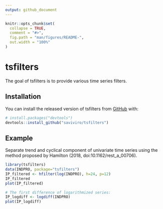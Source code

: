 ```yaml
---
output: github_document
---
```


<!-- README.md is generated from README.Rmd. Please edit that file -->

```r
knitr::opts_chunk$set(
  collapse = TRUE,
  comment = "#>",
  fig.path = "man/figures/README-",
  out.width = "100%"
)
```

# tsfilters

The goal of tsfilters is to provide various time series filters.

## Installation

You can install the released version of tsfilters from [GitHub](https://github.com/) with:

``` r
# install.packages("devtools")
devtools::install_github("saviviro/tsfilters")
```
## Example

Separate trend and cyclical component of univariate time series using the method proposed by Hamilton (2018, doi:10.1162/rest_a_00706).
```r
library(tsfilters)
data(INDPRO, package="tsfilters")
IP_filtered <- hfilter(log(INDPRO), h=24, p=12)
IP_filtered
plot(IP_filtered)

# The first difference of logarithmized series:
IP_logdiff <- logdiff(INDPRO)
plot(IP_logdiff)
```
